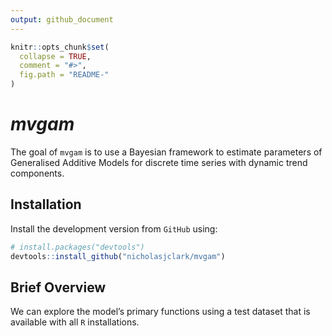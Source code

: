 ```yaml
---
output: github_document
---
```


<!-- README.md is generated from README.Rmd. Please edit that file -->

```r
knitr::opts_chunk$set(
  collapse = TRUE,
  comment = "#>",
  fig.path = "README-"
)
```

*mvgam*
================

The goal of `mvgam` is to use a Bayesian framework to estimate parameters of Generalised Additive Models for discrete time series with dynamic trend components. 
  
## Installation
Install the development version from `GitHub` using:

``` r
# install.packages("devtools")
devtools::install_github("nicholasjclark/mvgam")
```
## Brief Overview

We can explore the model’s primary functions using a test dataset that
is available with all `R` installations.
